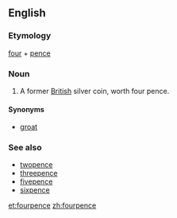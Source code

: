 ==English==

===Etymology===
[[four]] + [[pence]]

===Noun===
{{en-noun}}

# A former [[British]] silver coin, worth four pence.

====Synonyms====
* [[groat]]

===See also===
* [[twopence]]
* [[threepence]]
* [[fivepence]]
* [[sixpence]]

[[et:fourpence]]
[[zh:fourpence]]